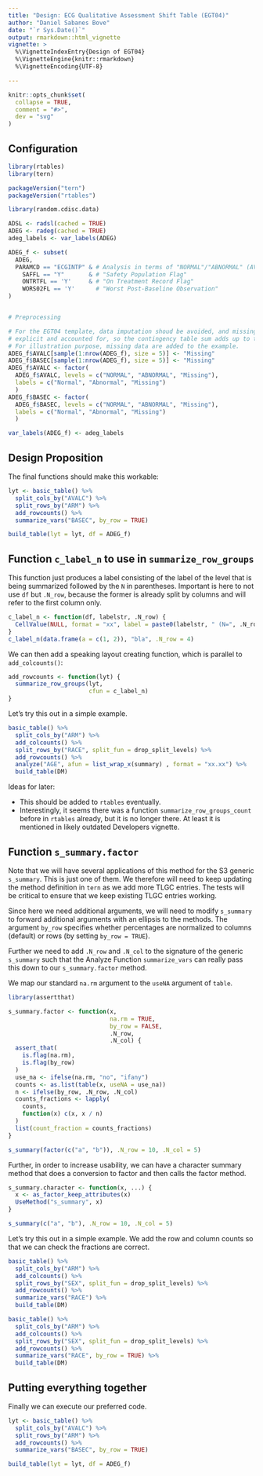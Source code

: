 ---
title: "Design: ECG Qualitative Assessment Shift Table (EGT04)"
author: "Daniel Sabanes Bove"
date: "`r Sys.Date()`"
output: rmarkdown::html_vignette
vignette: >
  %\VignetteIndexEntry{Design of EGT04}
  %\VignetteEngine{knitr::rmarkdown}
  %\VignetteEncoding{UTF-8}

---

```{r, include = FALSE}
knitr::opts_chunk$set(
  collapse = TRUE,
  comment = "#>",
  dev = "svg"
)
```

## Configuration

```{r setup}
library(rtables)
library(tern)

packageVersion("tern")
packageVersion("rtables")
```

```{r data, results = "asis", eval = TRUE}

library(random.cdisc.data)

ADSL <- radsl(cached = TRUE)
ADEG <- radeg(cached = TRUE)
adeg_labels <- var_labels(ADEG)

ADEG_f <- subset(
  ADEG,
  PARAMCD == "ECGINTP" & # Analysis in terms of "NORMAL"/"ABNORMAL" (AVALC)
    SAFFL == "Y"       & # "Safety Population Flag"
    ONTRTFL == 'Y'     & # "On Treatment Record Flag"
    WORS02FL == 'Y'      # "Worst Post-Baseline Observation"
)


# Preprocessing

# For the EGT04 template, data imputation shoud be avoided, and missing data
# explicit and accounted for, so the contingency table sum adds up to the group N.
# For illustration purpose, missing data are added to the example.
ADEG_f$AVALC[sample(1:nrow(ADEG_f), size = 5)] <- "Missing" 
ADEG_f$BASEC[sample(1:nrow(ADEG_f), size = 5)] <- "Missing" 
ADEG_f$AVALC <- factor(
  ADEG_f$AVALC, levels = c("NORMAL", "ABNORMAL", "Missing"),
  labels = c("Normal", "Abnormal", "Missing")
  )
ADEG_f$BASEC <- factor(
  ADEG_f$BASEC, levels = c("NORMAL", "ABNORMAL", "Missing"),
  labels = c("Normal", "Abnormal", "Missing")
  )

var_labels(ADEG_f) <- adeg_labels
```

## Design Proposition

The final functions should make this workable:

```{r target, eval = FALSE}
lyt <- basic_table() %>%
  split_cols_by("AVALC") %>%
  split_rows_by("ARM") %>%
  add_rowcounts() %>%
  summarize_vars("BASEC", by_row = TRUE)

build_table(lyt = lyt, df = ADEG_f)
```

## Function `c_label_n` to use in `summarize_row_groups`

This function just produces a label consisting of the label of the level that is being summarized followed by the `N` in parentheses. Important is here to not use `df` but `.N_row`, because the former
is already split by columns and will refer to the first column only.

```{r c_label_n}
c_label_n <- function(df, labelstr, .N_row) {
  CellValue(NULL, format = "xx", label = paste0(labelstr, " (N=", .N_row, ")"))
}
c_label_n(data.frame(a = c(1, 2)), "bla", .N_row = 4)
```

We can then add a speaking layout creating function, which is parallel to `add_colcounts()`:

```{r summarize_row_counts}
add_rowcounts <- function(lyt) {
  summarize_row_groups(lyt, 
                       cfun = c_label_n) 
}
```
Let's try this out in a simple example.

``` {r label example}
basic_table() %>% 
  split_cols_by("ARM") %>%
  add_colcounts() %>%
  split_rows_by("RACE", split_fun = drop_split_levels) %>%
  add_rowcounts() %>%
  analyze("AGE", afun = list_wrap_x(summary) , format = "xx.xx") %>%
  build_table(DM)
```

Ideas for later:

- This should be added to `rtables` eventually.
- Interestingly, it seems there was a function `summarize_row_groups_count` before in `rtables` already,
  but it is no longer there. At least it is mentioned in likely outdated Developers vignette.

## Function `s_summary.factor` 

Note that we will have several applications of this method for the S3 generic `s_summary`.
This is just one of them. We therefore will need to keep updating the method definition in `tern`
as we add more TLGC entries. The tests will be critical to ensure that we keep existing TLGC entries
working.

Since here we need additional arguments, we will need to modify `s_summary` to forward additional
arguments with an ellipsis to the methods. The argument `by_row` specifies whether percentages are
normalized to columns (default) or rows (by setting `by_row = TRUE`).

Further we need to add `.N_row` and `.N_col` to the signature of the generic `s_summary` such that
the Analyze Function `summarize_vars` can really pass this down to our `s_summary.factor` method.

We map our standard `na.rm` argument to the `useNA` argument of `table`.

``` {r s_summary.factor}
library(assertthat)

s_summary.factor <- function(x, 
                             na.rm = TRUE,
                             by_row = FALSE,
                             .N_row,
                             .N_col) {
  assert_that(
    is.flag(na.rm),
    is.flag(by_row)
  )
  use_na <- ifelse(na.rm, "no", "ifany")
  counts <- as.list(table(x, useNA = use_na))
  n <- ifelse(by_row, .N_row, .N_col)
  counts_fractions <- lapply(
    counts, 
    function(x) c(x, x / n)
  )
  list(count_fraction = counts_fractions)
}

s_summary(factor(c("a", "b")), .N_row = 10, .N_col = 5)
```

Further, in order to increase usability, we can have a character summary method 
that does a conversion to factor and then calls the factor method.

``` {r s_summary.character}
s_summary.character <- function(x, ...) {
  x <- as_factor_keep_attributes(x)
  UseMethod("s_summary", x)
}

s_summary(c("a", "b"), .N_row = 10, .N_col = 5)
```

Let's try this out in a simple example. We add the row and column counts so that we can check
the fractions are correct.

``` {r summary example}
basic_table() %>% 
  split_cols_by("ARM") %>%
  add_colcounts() %>%
  split_rows_by("SEX", split_fun = drop_split_levels) %>%
  add_rowcounts() %>%
  summarize_vars("RACE") %>%
  build_table(DM)

basic_table() %>% 
  split_cols_by("ARM") %>%
  add_colcounts() %>%
  split_rows_by("SEX", split_fun = drop_split_levels) %>%
  add_rowcounts() %>%
  summarize_vars("RACE", by_row = TRUE) %>%
  build_table(DM)
```

## Putting everything together

Finally we can execute our preferred code.

```{r target achieved}
lyt <- basic_table() %>%
  split_cols_by("AVALC") %>%
  split_rows_by("ARM") %>%
  add_rowcounts() %>%
  summarize_vars("BASEC", by_row = TRUE)

build_table(lyt = lyt, df = ADEG_f)
```
